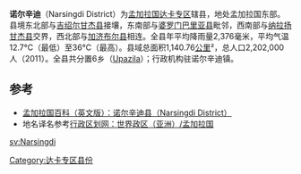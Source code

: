 {{Link style|time=2015-12-12T05:12:49+00:00}}
{{Infobox Bangladesh district
| name                    = 諾爾辛迪縣
| native_name             = নরসিংদী
| image_skyline           =
| image_alt               =
| image_caption           =
| image_map               =Bangladesh Narsingdi District.png
| nickname                = 
| motto                   =
| pushpin_label_position  = right
| latd  = 23.92|latm  = |lats  = |latNS  =
| longd = 90.73|longm = |longs = |longEW =
| coordinates_type        =
| coordinates_display     = inline,title
| coordinates_footnotes   =
| division_name           = [[達卡專區|達卡專區]]
| established_title       =
| established_date        =
| seat_type               =
| seat                    =
| leader_party            =
| leader_title            =
| leader_name             =
| leader_title1           =
| leader_name1            =
| area_footnotes          =
| area_total_km2          = 1140.76
| area_metro_km2          =
| area_note               =
| elevation_footnotes     =
| elevation_m             =
| population_footnotes    =
| population_total        = 2202000
| population_as_of        = 2011
| population_rank         =
| population_demonym      =
| population_note         =
| literacy_rate           = 55.%
| postal_code             = 1600
| coast_km                =
| maplink                 = [http://narsingdi.info/images/map/narsingdi_district.gif]
| website                 = [http://narsingdi.info/images/map/narsingdi_district.gif]
| footnotes               =
}}
'''诺尔辛迪'''（Narsingdi District）为[[孟加拉国|孟加拉国]][[達卡專區|达卡专区]]辖县，地处孟加拉国东部。县境东北部与[[吉绍尔甘杰县|吉绍尔甘杰县]]接壤，东南部与[[婆罗门巴里亚县|婆罗门巴里亚县]]毗邻，西南部与[[纳拉扬甘杰县|纳拉扬甘杰县]]交界，西北部与[[加济布尔县|加济布尔县]]相连。全县年平均降雨量2,376毫米，平均气温12.7°C（最低）至36°C（最高）。县域总面积1,140.76[[平方千米|公里]]²，总人口2,202,000人（2011）。全县共分置6乡（[[:en:Upazilas_of_Bangladesh|Upazila]]）；行政机构驻诺尔辛迪镇。

== 参考 ==
* [https://web.archive.org/web/20120516075720/http://www.banglapedia.org/httpdocs/HT/N_0065.HTM 孟加拉国百科（英文版）：诺尔辛迪县（Narsingdi District）]
* 地名译名参考[http://www.xzqh.org/old/waiguo/asia/1021.htm 行政区划网：世界政区（亚洲）/孟加拉国]{{Wayback|url=http://www.xzqh.org/old/waiguo/asia/1021.htm |date=20120217212028 }}

[[Category:达卡专区县份|Category:达卡专区县份]]
{{孟加拉国行政区划}}

[[sv:Narsingdi|sv:Narsingdi]]